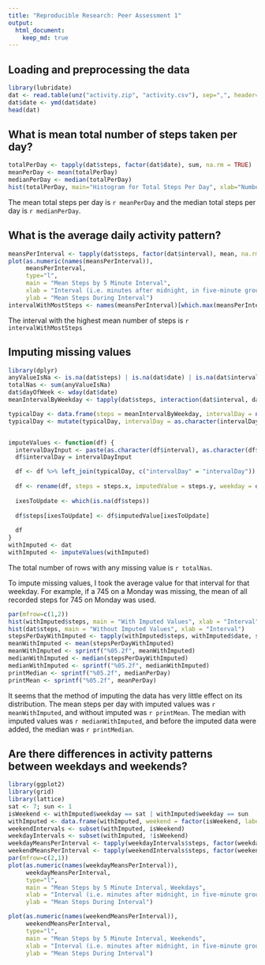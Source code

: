 ```yaml
---
title: "Reproducible Research: Peer Assessment 1"
output: 
  html_document:
    keep_md: true
---
```




## Loading and preprocessing the data
```r
library(lubridate)
dat <- read.table(unz("activity.zip", "activity.csv"), sep=",", header=TRUE, stringsAsFactors = FALSE)
dat$date <- ymd(dat$date)
head(dat)
```

## What is mean total number of steps taken per day?
```r
totalPerDay <- tapply(dat$steps, factor(dat$date), sum, na.rm = TRUE)
meanPerDay <- mean(totalPerDay)
medianPerDay <- median(totalPerDay)
hist(totalPerDay, main="Histogram for Total Steps Per Day", xlab="Number of Steps Taken", breaks = 10)

```

The mean total steps per day is `r meanPerDay` and the median total steps per day is `r medianPerDay`.

## What is the average daily activity pattern?
```r
meansPerInterval <- tapply(dat$steps, factor(dat$interval), mean, na.rm=TRUE)
plot(as.numeric(names(meansPerInterval)), 
     meansPerInterval, 
     type="l",
     main = "Mean Steps by 5 Minute Interval",
     xlab = "Interval (i.e. minutes after midnight, in five-minute groups)",
     ylab = "Mean Steps During Interval")
intervalWithMostSteps <- names(meansPerInterval)[which.max(meansPerInterval)]

```
The interval with the highest mean number of steps is `r intervalWithMostSteps`

## Imputing missing values
```r
library(dplyr)
anyValueIsNa <- is.na(dat$steps) | is.na(dat$date) | is.na(dat$interval)
totalNas <- sum(anyValueIsNa)
dat$dayOfWeek <- wday(dat$date)
meanIntervalByWeekday <- tapply(dat$steps, interaction(dat$interval, dat$dayOfWeek), mean, na.rm = TRUE)

typicalDay <- data.frame(steps = meanIntervalByWeekday, intervalDay = names(meanIntervalByWeekday))
typicalDay <- mutate(typicalDay, intervalDay = as.character(intervalDay))


imputeValues <- function(df) {
  intervalDayInput <- paste(as.character(df$interval), as.character(df$dayOfWeek), sep =  ".")
  df$intervalDay = intervalDayInput

  df <- df %>% left_join(typicalDay, c("intervalDay" = "intervalDay"))
  
  df <- rename(df, steps = steps.x, imputedValue = steps.y, weekday = dayOfWeek)
  
  ixesToUpdate <- which(is.na(df$steps))
  
  df$steps[ixesToUpdate] <- df$imputedValue[ixesToUpdate]
  
  df
}
withImputed <- dat
withImputed <- imputeValues(withImputed)

```
The total number of rows with any missing value is `r totalNas`. 

To impute missing values, I took the average value for that interval for that weekday. For example, if a 745 on a Monday was missing, the mean of all recorded steps for 745 on Monday was used. 

```r
par(mfrow=c(1,2))
hist(withImputed$steps, main = "With Imputed Values", xlab = "Interval")
hist(dat$steps, main = "Without Imputed Values", xlab = "Interval")
stepsPerDayWithImputed <- tapply(withImputed$steps, withImputed$date, sum)
meanWithImputed <- mean(stepsPerDayWithImputed)
meanWithImputed <- sprintf("%05.2f", meanWithImputed)
medianWithImputed <- median(stepsPerDayWithImputed)
medianWithImputed <- sprintf("%05.2f", medianWithImputed)
printMedian <- sprintf("%05.2f", medianPerDay)
printMean <- sprintf("%05.2f", meanPerDay)

```
It seems that the method of imputing the data has very little effect on its distribution. The mean steps per day with imputed values was `r meanWithImputed`, and without imputed was `r printMean`. The median with imputed values was `r medianWithImputed`, and before the imputed data were added, the median was `r printMedian`.

## Are there differences in activity patterns between weekdays and weekends?
```r
library(ggplot2)
library(grid)
library(lattice)
sat <- 7; sun <- 1
isWeekend <- withImputed$weekday == sat | withImputed$weekday == sun
withImputed <- data.frame(withImputed, weekend = factor(isWeekend, labels=c("weekday", "weekend")))
weekendIntervals <- subset(withImputed, isWeekend)
weekdayIntervals <- subset(withImputed, !isWeekend)
weekdayMeansPerInterval <- tapply(weekdayIntervals$steps, factor(weekdayIntervals$interval), mean)
weekendMeansPerInterval <- tapply(weekendIntervals$steps, factor(weekendIntervals$interval), mean)
par(mfrow=c(2,1))
plot(as.numeric(names(weekdayMeansPerInterval)), 
     weekdayMeansPerInterval, 
     type="l",
     main = "Mean Steps by 5 Minute Interval, Weekdays",
     xlab = "Interval (i.e. minutes after midnight, in five-minute groups)",
     ylab = "Mean Steps During Interval")

plot(as.numeric(names(weekendMeansPerInterval)), 
     weekendMeansPerInterval, 
     type="l",
     main = "Mean Steps by 5 Minute Interval, Weekends",
     xlab = "Interval (i.e. minutes after midnight, in five-minute groups)",
     ylab = "Mean Steps During Interval")

```

